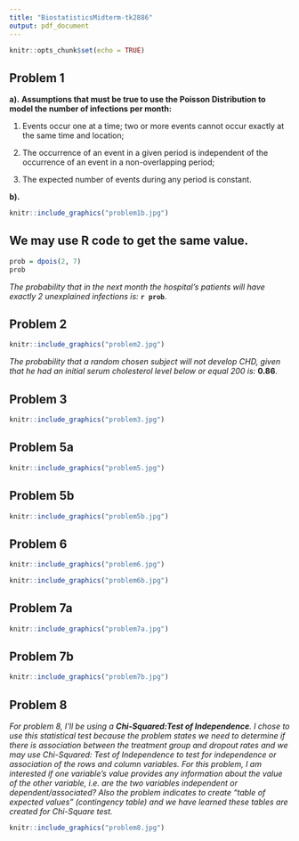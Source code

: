 ```yaml
---
title: "BiostatisticsMidterm-tk2886"
output: pdf_document
---
```


```r
knitr::opts_chunk$set(echo = TRUE)
```

## **Problem 1**

**a).**
**Assumptions that must be true to use the Poisson Distribution to model the number of infections per month:**

1. Events occur one at a time; two or more events cannot occur exactly at the same time and location;

2. The occurrence of an event in a given period is independent of the occurrence of an event in a non-overlapping period;

3. The expected number of events during any period is constant.

**b).**
```r
knitr::include_graphics("problem1b.jpg")
```

## We may use R code to get the same value. 
```r

prob = dpois(2, 7)
prob
```
*The probability that in the next month the hospital's patients will have exactly 2 unexplained infections is:* **`r prob`**. 

\newpage

## **Problem 2**
```r
knitr::include_graphics("problem2.jpg")
```
*The probability that a random chosen subject will not develop CHD, given that he had an initial serum cholesterol level below or equal 200 is:* **0.86**. 


\newpage


## **Problem 3**
```r
knitr::include_graphics("problem3.jpg")
```


\newpage


## **Problem 5a**
```r
knitr::include_graphics("problem5.jpg")
```


## **Problem 5b**
```r
knitr::include_graphics("problem5b.jpg")
```


\newpage


## **Problem 6**
```r
knitr::include_graphics("problem6.jpg")
```


```r
knitr::include_graphics("problem6b.jpg")
```


\newpage


## **Problem 7a**
```r
knitr::include_graphics("problem7a.jpg")
```

## **Problem 7b**
```r
knitr::include_graphics("problem7b.jpg")
```


\newpage


## **Problem 8**

*For problem 8, I'll be using a **Chi-Squared:Test of Independence**. I chose to use this statistical test because the problem states we need to determine if there is association between the treatment group and dropout rates and we may use Chi-Squared: Test of Independence to test for independence or association of the rows and column variables. For this problem, I am interested if one variable's value provides any information about the value of the other variable, i.e. are the two variables independent or dependent/associated? Also the problem indicates to create "table of expected values" (contingency table) and we have learned these tables are created for Chi-Square test.*
```r
knitr::include_graphics("problem8.jpg")
```


